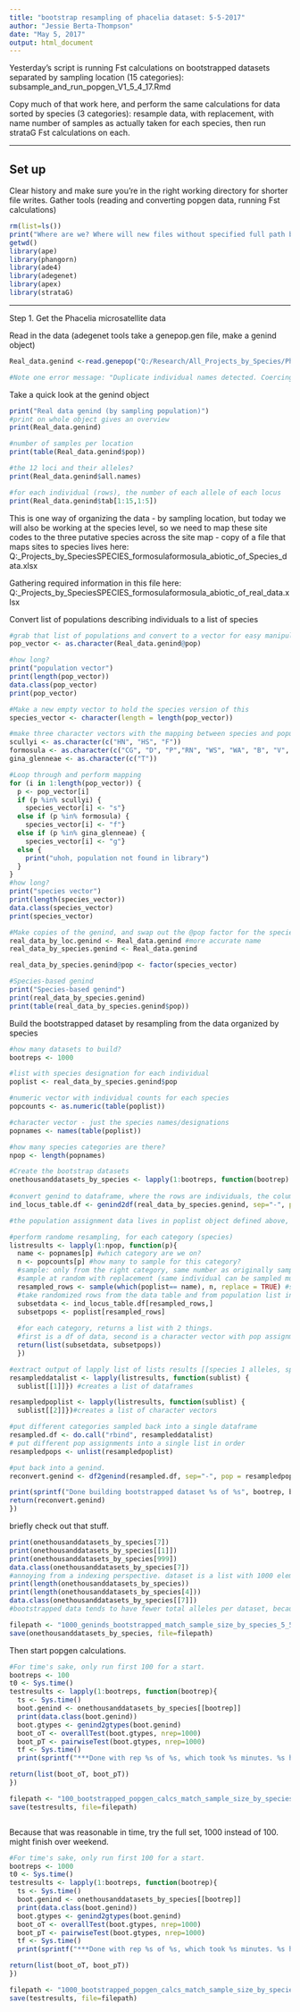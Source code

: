 ```yaml
---
title: "bootstrap resampling of phacelia dataset: 5-5-2017"
author: "Jessie Berta-Thompson"
date: "May 5, 2017"
output: html_document
---
```


Yesterday's script is running Fst calculations on bootstrapped datasets separated by sampling location (15 categories): subsample_and_run_popgen_V1_5_4_17.Rmd

Copy much of that work here, and perform the same calculations for data sorted by species (3 categories): resample data, with replacement, with name number of samples as actually taken for each species, then run strataG Fst calculations on each.


*************************************************************************************
## Set up
Clear history and make sure you're in the right working directory for shorter file writes. 
Gather tools (reading and converting popgen data, running Fst calculations)
```r
rm(list=ls())
print("Where are we? Where will new files without specified full path be created?")
getwd()
library(ape)
library(phangorn)
library(ade4)
library(adegenet)
library(apex)
library(strataG)
```


*************************************************************************************
Step 1. Get the Phacelia microsatellite data

Read in the data (adegenet tools take a genepop.gen file, make a genind object)
```r
Real_data.genind <-read.genepop("Q:/Research/All_Projects_by_Species/Phacelia SPECIES/Phacelia_formosula/Phacelia formosula_abiotic/Modelling/Subsampling/Copy_of_real_data_PhfoAllGenePop_13Dec2016.gen")

#Note one error message: "Duplicate individual names detected. Coercing them to be unique." This is because .gen file has no individual names, just a list of genotypes, but genind requires individual names. They are given numbers, in order of original file.
```

Take a quick look at the genind object
```r
print("Real data genind (by sampling population)")
#print on whole object gives an overview
print(Real_data.genind)

#number of samples per location
print(table(Real_data.genind$pop))

#the 12 loci and their alleles?
print(Real_data.genind$all.names)

#for each individual (rows), the number of each allele of each locus
print(Real_data.genind$tab[1:15,1:5])
```

This is one way of organizing the data - by sampling location, but today we will also be working at the species level, so  we need to map these site codes to the three putative species across the site map - copy of a file that maps sites to species lives here:
Q:\Research\All_Projects_by_Species\Phacelia SPECIES\Phacelia_formosula\Phacelia formosula_abiotic\Modelling\MetaPopGen\Copy_of_Species_data.xlsx

Gathering required information in this file here:
Q:\Research\All_Projects_by_Species\Phacelia SPECIES\Phacelia_formosula\Phacelia formosula_abiotic\Modelling\Subsampling\Summary_of_real_data.xlsx

Convert list of populations describing individuals to a list of species
```r
#grab that list of populations and convert to a vector for easy manipulation
pop_vector <- as.character(Real_data.genind@pop)

#how long?
print("population vector")
print(length(pop_vector))
data.class(pop_vector)
print(pop_vector)

#Make a new empty vector to hold the species version of this
species_vector <- character(length = length(pop_vector))

#make three character vectors with the mapping between species and populations
scullyi <- as.character(c("HN", "HS", "F"))
formosula <- as.character(c("CG", "D", "P","RN", "WS", "WA", "B", "V", "R", "AN", "AS"))
gina_glenneae <- as.character(c("T"))

#Loop through and perform mapping
for (i in 1:length(pop_vector)) {
  p <- pop_vector[i]
  if (p %in% scullyi) {
    species_vector[i] <- "s"}
  else if (p %in% formosula) {
    species_vector[i] <- "f"}
  else if (p %in% gina_glenneae) {
    species_vector[i] <- "g"}
  else {
    print("uhoh, population not found in library")
  }
}
#how long?
print("species vector")
print(length(species_vector))
data.class(species_vector)
print(species_vector)

#Make copies of the genind, and swap out the @pop factor for the species level designations. 
real_data_by_loc.genind <- Real_data.genind #more accurate name
real_data_by_species.genind <- Real_data.genind

real_data_by_species.genind@pop <- factor(species_vector)

#Species-based genind
print("Species-based genind")
print(real_data_by_species.genind)
print(table(real_data_by_species.genind$pop))

```


Build the bootstrapped dataset by resampling from the data organized by species
```r
#how many datasets to build?
bootreps <- 1000

#list with species designation for each individual
poplist <- real_data_by_species.genind$pop

#numeric vector with individual counts for each species
popcounts <- as.numeric(table(poplist))

#character vector - just the species names/designations
popnames <- names(table(poplist))

#how many species categories are there?
npop <- length(popnames)

#Create the bootstrap datasets
onethousanddatasets_by_species <- lapply(1:bootreps, function(bootrep) {
  
#convert genind to dataframe, where the rows are individuals, the columns are loci, and the entries are alleles.
ind_locus_table.df <- genind2df(real_data_by_species.genind, sep="-", pop = real_data_by_species.genind$pop, usepop = FALSE)

#the population assignment data lives in poplist object defined above, not in this dataframe.

#perform randome resampling, for each category (species)
listresults <- lapply(1:npop, function(p){
  name <- popnames[p] #which category are we on?
  n <- popcounts[p] #how many to sample for this category?
  #sample: only from the right category, same number as originally sampled for that category, 
  #sample at random with replacement (same individual can be sampled multiple times)
  resampled_rows <- sample(which(poplist== name), n, replace = TRUE) #specifically, which rows to take? 
  #take randomized rows from the data table and from population list in tandem (need to match; could also recreate pops from sampling scheme itself, which is by species)
  subsetdata <- ind_locus_table.df[resampled_rows,]
  subsetpops <- poplist[resampled_rows]
  
  #for each category, returns a list with 2 things. 
  #first is a df of data, second is a character vector with pop assignments
  return(list(subsetdata, subsetpops))
  })

#extract output of lapply list of lists results [[species 1 alleles, species 1 pop assignments], ...]
resampleddatalist <- lapply(listresults, function(sublist) {
  sublist[[1]]}) #creates a list of dataframes

resampledpoplist <- lapply(listresults, function(sublist) {
  sublist[[2]]})#creates a list of character vectors

#put different categories sampled back into a single dataframe
resampled.df <- do.call("rbind", resampleddatalist)
# put different pop assignments into a single list in order
resampledpops <- unlist(resampledpoplist)

#put back into a genind.
reconvert.genind <- df2genind(resampled.df, sep="-", pop = resampledpops, ploidy=2, type="codom")

print(sprintf("Done building bootstrapped dataset %s of %s", bootrep, bootreps))
return(reconvert.genind)
})


```

briefly check out that stuff.

```r
print(onethousanddatasets_by_species[7])
print(onethousanddatasets_by_species[[1]])
print(onethousanddatasets_by_species[999])
data.class(onethousanddatasets_by_species[7])
#annoying from a indexing perspective. dataset is a list with 1000 elements, each of them itself is a list, each sublist contains only one thing, a genind file.
print(length(onethousanddatasets_by_species))
print(length(onethousanddatasets_by_species[4]))
data.class(onethousanddatasets_by_species[[7]])
#bootstrapped data tends to have fewer total alleles per dataset, because some not sampled. evens out in grand scheme over many, all information is included. 

filepath <- "1000_geninds_bootstrapped_match_sample_size_by_species_5_5_17.RData" 
save(onethousanddatasets_by_species, file=filepath)


```


Then start popgen calculations.
```r
#For time's sake, only run first 100 for a start. 
bootreps <- 100
t0 <- Sys.time()
testresults <- lapply(1:bootreps, function(bootrep){
  ts <- Sys.time()
  boot.genind <- onethousanddatasets_by_species[[bootrep]]
  print(data.class(boot.genind))
  boot.gtypes <- genind2gtypes(boot.genind)
  boot_oT <- overallTest(boot.gtypes, nrep=1000)
  boot_pT <- pairwiseTest(boot.gtypes, nrep=1000)
  tf <- Sys.time()
  print(sprintf("***Done with rep %s of %s, which took %s minutes. %s hours since start.***", bootrep, bootreps, format(as.numeric(tf-ts,units="mins"), digits=3), format(as.numeric(tf-t0,units="hours"), digits=3)))

return(list(boot_oT, boot_pT))
})

filepath <- "100_bootstrapped_popgen_calcs_match_sample_size_by_species_5_5_17.RData" 
save(testresults, file=filepath)



```

Because that was reasonable in time, try the full set, 1000 instead of 100. might finish over weekend.
```r
#For time's sake, only run first 100 for a start. 
bootreps <- 1000
t0 <- Sys.time()
testresults <- lapply(1:bootreps, function(bootrep){
  ts <- Sys.time()
  boot.genind <- onethousanddatasets_by_species[[bootrep]]
  print(data.class(boot.genind))
  boot.gtypes <- genind2gtypes(boot.genind)
  boot_oT <- overallTest(boot.gtypes, nrep=1000)
  boot_pT <- pairwiseTest(boot.gtypes, nrep=1000)
  tf <- Sys.time()
  print(sprintf("***Done with rep %s of %s, which took %s minutes. %s hours since start.***", bootrep, bootreps, format(as.numeric(tf-ts,units="mins"), digits=3), format(as.numeric(tf-t0,units="hours"), digits=3)))

return(list(boot_oT, boot_pT))
})

filepath <- "1000_bootstrapped_popgen_calcs_match_sample_size_by_species_5_5_17.RData" 
save(testresults, file=filepath)

```
















